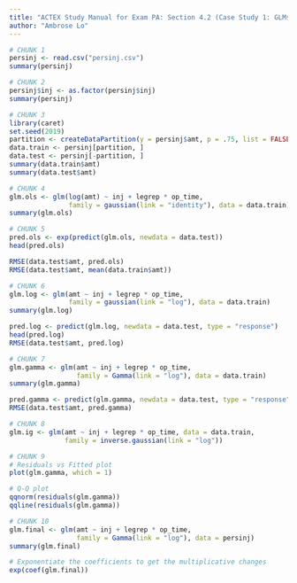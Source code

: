 ```yaml
---
title: "ACTEX Study Manual for Exam PA: Section 4.2 (Case Study 1: GLMs for Continuous Target Variables)"
author: "Ambrose Lo"
---
```


```r
# CHUNK 1
persinj <- read.csv("persinj.csv")
summary(persinj)
```


```r
# CHUNK 2
persinj$inj <- as.factor(persinj$inj)
summary(persinj)
```


```r
# CHUNK 3
library(caret)
set.seed(2019)
partition <- createDataPartition(y = persinj$amt, p = .75, list = FALSE)
data.train <- persinj[partition, ]
data.test <- persinj[-partition, ]
summary(data.train$amt)
summary(data.test$amt)
```


```r
# CHUNK 4
glm.ols <- glm(log(amt) ~ inj + legrep * op_time,
               family = gaussian(link = "identity"), data = data.train)
summary(glm.ols)
```


```r
# CHUNK 5
pred.ols <- exp(predict(glm.ols, newdata = data.test))
head(pred.ols)

RMSE(data.test$amt, pred.ols)
RMSE(data.test$amt, mean(data.train$amt))
```


```r
# CHUNK 6
glm.log <- glm(amt ~ inj + legrep * op_time,
               family = gaussian(link = "log"), data = data.train)
summary(glm.log)

pred.log <- predict(glm.log, newdata = data.test, type = "response")
head(pred.log)
RMSE(data.test$amt, pred.log)
```


```r
# CHUNK 7
glm.gamma <- glm(amt ~ inj + legrep * op_time,
                 family = Gamma(link = "log"), data = data.train)
summary(glm.gamma)

pred.gamma <- predict(glm.gamma, newdata = data.test, type = "response")
RMSE(data.test$amt, pred.gamma)
```


```r
# CHUNK 8
glm.ig <- glm(amt ~ inj + legrep * op_time, data = data.train,
              family = inverse.gaussian(link = "log"))
```


```r
# CHUNK 9
# Residuals vs Fitted plot
plot(glm.gamma, which = 1)

# Q-Q plot
qqnorm(residuals(glm.gamma))
qqline(residuals(glm.gamma))
```


```r
# CHUNK 10
glm.final <- glm(amt ~ inj + legrep * op_time,
                 family = Gamma(link = "log"), data = persinj)
summary(glm.final)

# Exponentiate the coefficients to get the multiplicative changes
exp(coef(glm.final))
```